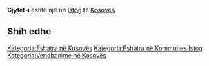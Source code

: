 {{Fshat në 
 | Emri                = Gjytet-i
 | EmriAlt                = 
 | NAME_SHORT_FORM=      
 | NAME_GENERIC=      
 | NAME_SORT_NAME_RO=      GJYTETI
 | FULL_NAME_RO = Gjytet-i
 | FULL_NAME_ND_RO=Gjytet-i
 | SORT_NAME_RG=GJYTETI
 | FULL_NAME_RG=Gjytet-i
 | FULL_NAME_ND_RG=Gjytet-i
 | SRP_NAME_SHORT_FORM=      
 | SRP_NAME_GENERIC=      
 | SRP_NAME_SORT_NAME_RO=      
 | SRP_FULL_NAME_RO = 
 | SRP_FULL_NAME_ND_RO=
 | SRP_SORT_NAME_RG=
 | SRP_FULL_NAME_RG=
 | SRP_FULL_NAME_ND_RG=
 | Emri (Rasa dhanore) = 
 | Figura              = 
 | Shteti              = Kosovo
 | Komuna              = Istog
 | Kodi postar         = 
 | Sipërfaqja          = 

 | Popullsia           = 

 | Regj. i popullsisë  = 
 | Dend. e popullsisë  = 
 | Faqja zyrtare       = 
 <!--- Koordinatat ----> 
 | Gjerësia            = 42.429167
 | Gjatësia            = 21.582778
 | Lartësia            = 
}}
'''Gjytet-i''' është një [[]] në [[Istog]] të [[Kosovës]].

<!-- == Gjeografia == -->
<!-- == Historia == -->
<!-- == Demografia == -->
== Shih edhe ==
{{Komuna Istog}}
{{Kosovo-Administrata-Cung}}

[[Kategoria:Fshatra në Kosovës]]
[[Kategoria:Fshatra në Kommunes Istog]]
[[Kategoria:Vendbanime në Kosovës]]